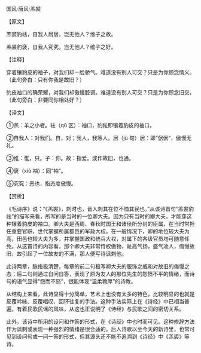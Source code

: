 

国风·唐风·羔裘

【原文】

羔裘豹祛，自我人居居。岂无他人？维子之故。

羔裘豹褎，自我人究究。岂无他人？维子之好。

【注释】

穿着镶豹皮的袖子，对我们却一脸骄气。难道没有别人可交？只是为你顾念情义。（此句旁白：只有你我是故旧？）

豹皮袖口的确荣耀，对我们却傲慢腔调。难道没有别人可交？只是为你顾念旧交。（此句旁白：非要同你相处好？）

【译文】

①羔：羊之小者。袪（qū 区）：袖口，豹祛即镶着豹皮的袖口。

②自我人：对我们。自，对；我人，我等人。居（jù 句）居：即“倨倨”，傲慢无礼。

③维：惟，只。子：你。故：指爱。或作故旧，也通。

④褎（xiù 袖）：同“袖”。

⑤究究：恶也，指态度傲慢。

【赏析】

《毛诗序》说：“《羔裘》，刺时也，晋人刺其在位不恤其民也。”从该诗首句“羔裘豹祛”的描写来看，所写的是当时的一位卿大夫。因为只有当时的卿大夫，才能穿这种镶着豹皮的袖口。卿大夫是西周、春秋时国王和诸侯所分封的臣属，在当时常担任重要官职，世代掌握所属都邑的军政大权。在一般情况下，卿的地位较大夫为高，田邑也较大夫为多，并掌握国政和统兵大权，对属下的各级官员均可随意任免。从这首诗的内容看，那个卿大夫非常恃权傲物，趾高气扬，盛气凌人，侮慢故旧，故引起了一位故友的不满，那人便写诗讽刺他。

此诗两章，脉络极清楚，每章的前二句极写卿大夫的服饰之威和对故旧的侮慢之态；后二句则通过自问自答，表现了原为友人的那位先生的怨愤不平的情绪，而诗句的语气显得“怨而不怒”，很能体现“温柔敦厚”的诗教。

从结构上来看，此诗显得十分简单，艺术上也没有太多的特色，比较明显的也就是反覆吟咏、反覆唱叹、回环往复的手法。这种手法实际上在《诗经》中已相当普遍，有着民歌民谣的风味，从这也正说明了《诗经》与民歌之间的密切关系。

此外，该诗中所用的设问和作答的形式，在《诗经》中也时而可见。这种修辞方法作为讽刺或表现一种强烈的情绪是很合适的。后人诗歌以至今天的新诗里，也常可见到设问句或一问一答的形式，但其源头还不能不追溯到《诗经》中《羔裘》等诗。


